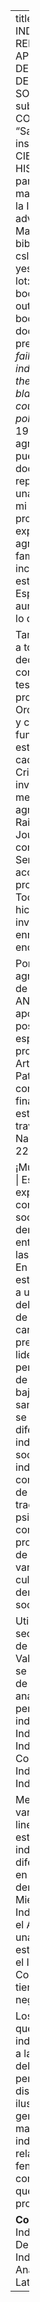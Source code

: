 ---
title: 'PERFILES DE INDIVIDUALISMO Y SU RELACIÓN CON EL APOYO A LA DEMOCRACIA DELEGATIVA EN LA SOCIEDAD CHILENA'
subtitle:
author: "GABRIEL CORTÉS PAREDES"
date: "Santiago de Chile, 2023"
institution: "FACULTAD DE CIENCIAS SOCIALES E HISTORIA"
degree: "Tesis para optar al grado de magíster en Métodos para la Investigación Social"
advisor: "Profesora guía: Macarena Orchard"
bibliography: [tesis.bib]
csl: apa.csl
link-citations: yes
fontsize: 12pt
lof: true
lot: True
linespread: 1
site: bookdown::bookdown_site
output: bookdown::gitbook
documentclass: book
prefacio: |
 *"If success and failure are the result of individual effort, those at the top can hardly be blamed -- unless, of course, they are politician"* (Bellah et al, 1996,   p.xv)
agradecimientos: |
 No puedo comenzar este documento, que representa el cierre de una etapa significativa en mi vida personal y profesional, sin antes expresar mi profundo agradecimiento a mi familia por el apoyo incondicional brindado en estos últimos años. Espero poder retribuir, aunque sea en parte, todo lo que han hecho por mí.
 
 También debo agradecer a todas las personas que dedicaron su tiempo, consejo y reflexión a esta tesis. Agradezco a la profesora Macarena Orchard, cuya dedicación y compromiso fueron fundamentales para pulir este trabajo y profundizar cada reflexión. Al profesor Cristóbal Moya, por su invaluable guía metodológica. Igualmente, agradezco al profesor Raimundo Frei, a Camila Joustra y a todos mis compañer-s del curso de Seminario, quienes me acompañaron en este proceso a lo largo del año. Todos ustedes no solo hicieron posible esta investigación, sino que la enriquecieron enormemente.
 
 Por último, es mi deber agradecer a Subdirección de Capital Humano de ANID (y a quienes me apoyaron en mi postulación, especialmente a la profesora Catalina Arteaga y al profesor Patricio Saavedra) por su contribución al financiamiento de mis estudios de posgrado a través de la Beca Magíster Nacional (2022-22221874).
 
 ¡Muchas gracias!
abstract: |
 Esta investigación buscó explorar las consecuencias políticas, sociales y económicas derivadas de la relación entre el individualismo y las preferencias políticas. En concretó, se propuso establecer cómo el apoyo a una democracia delegativa -- Una variante de democracia que se caracteriza por un presidente con un liderazgo fuerte que le permite eludir el control de otras instituciones, bajo la justificación de sanar y unificar la nación -- se relaciona con los diferentes perfiles de individualismo en la sociedad chilena. Aquí, el individualismo se conceptualiza no a partir de las definiciones tradicionales de la psicología cultural, sino como un producto de procesos sociohistóricos de individualización, que varían no solo entre culturas sino también dentro de una misma sociedad.

 Utilizando datos secundarios de la 7ma Ola de la Encuesta Mundial de Valores en Chile (2018), se llevó a cabo un Análisis de Clases Latentes. Este análisis reveló cuatro perfiles distintos de individualismo: Individualismo Autoritario, Individualismo Conservador, Individualismo Liberal e Individualismo Agéntico. 

 Mediante un análisis de varianza y una regresión lineal, se observó que estos perfiles de individualismo presentan diferencias significativas en su nivel de apoyo a la democracia delegativa. Mientras que el Individualismo Agéntico y el Autoritario muestran una relación positiva con este tipo de democracia, el Individualismo Conservador y el Liberal tienden a relacionarse negativamente.

 Los resultados sugieren que la relación entre el individualismo y el apoyo a la democracia delegativa es significativa, pero divergente entre distintos grupos. Esto ilustra un panorama general en el que las manifestaciones del individualismo, y su relación con otros fenómenos, aparecen como más complejas de lo que otros estudios han propuesto.
 
 **Conceptos Claves:** Individualismo -- Apoyo a Democracia Delegativa -- Individualización -- Análisis de Clases Latentes


---